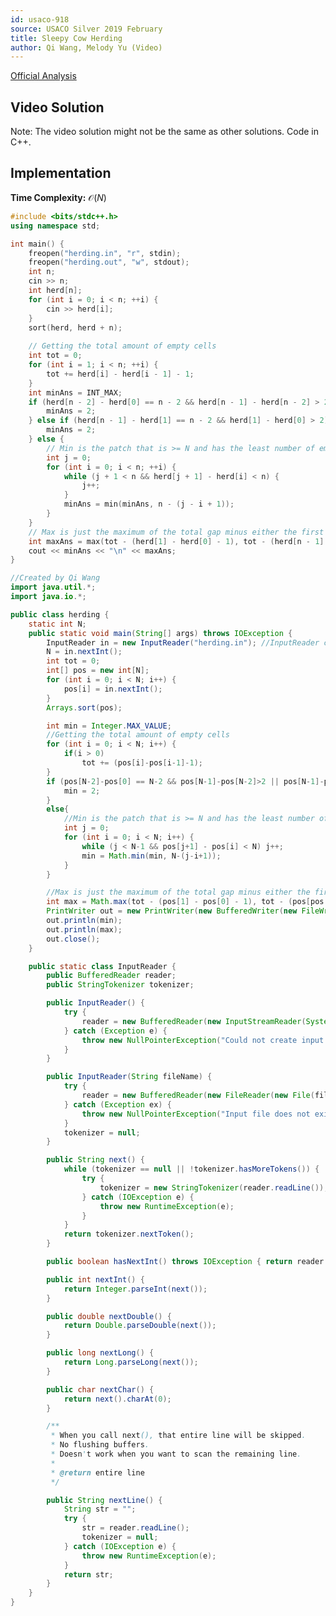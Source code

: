 ```yaml
---
id: usaco-918
source: USACO Silver 2019 February
title: Sleepy Cow Herding
author: Qi Wang, Melody Yu (Video)
---
```


[Official Analysis](http://www.usaco.org/current/data/sol_herding_silver_feb19.html)

## Video Solution

Note: The video solution might not be the same as other solutions. Code in C++.
<Youtube id="BvgV7f3pwcI" />

<LanguageSection>
<JavaSection>

## Implementation

**Time Complexity:** $\mathcal{O}(N)$

```cpp
#include <bits/stdc++.h>
using namespace std;

int main() {
	freopen("herding.in", "r", stdin);
	freopen("herding.out", "w", stdout);
	int n;
	cin >> n;
	int herd[n];
	for (int i = 0; i < n; ++i) {
		cin >> herd[i];
	}
	sort(herd, herd + n);
	
	// Getting the total amount of empty cells
	int tot = 0;
	for (int i = 1; i < n; ++i) {
		tot += herd[i] - herd[i - 1] - 1;
	}
	int minAns = INT_MAX;
	if (herd[n - 2] - herd[0] == n - 2 && herd[n - 1] - herd[n - 2] > 2) {
		minAns = 2;
	} else if (herd[n - 1] - herd[1] == n - 2 && herd[1] - herd[0] > 2) {
		minAns = 2;
	} else {
		// Min is the patch that is >= N and has the least number of empty positions
		int j = 0;
		for (int i = 0; i < n; ++i) {
			while (j + 1 < n && herd[j + 1] - herd[i] < n) {
				j++;
			}
			minAns = min(minAns, n - (j - i + 1));
		}
	}
	// Max is just the maximum of the total gap minus either the first or last gap
	int maxAns = max(tot - (herd[1] - herd[0] - 1), tot - (herd[n - 1] - herd[n - 2] - 1));
	cout << minAns << "\n" << maxAns;
}
```

```java
//Created by Qi Wang
import java.util.*;
import java.io.*;

public class herding {
	static int N;
	public static void main(String[] args) throws IOException {
		InputReader in = new InputReader("herding.in"); //InputReader class down below
		N = in.nextInt();
		int tot = 0;
		int[] pos = new int[N];
		for (int i = 0; i < N; i++) {
			pos[i] = in.nextInt();
		}
		Arrays.sort(pos);

		int min = Integer.MAX_VALUE;
		//Getting the total amount of empty cells
		for (int i = 0; i < N; i++) {
			if(i > 0)
				tot += (pos[i]-pos[i-1]-1);
		}
		if (pos[N-2]-pos[0] == N-2 && pos[N-1]-pos[N-2]>2 || pos[N-1]-pos[1] == N-2 && pos[1]-pos[0]>2) {
			min = 2;
		}
		else{
			//Min is the patch that is >= N and has the least number of empty positions
			int j = 0;
			for (int i = 0; i < N; i++) {
				while (j < N-1 && pos[j+1] - pos[i] < N) j++;
				min = Math.min(min, N-(j-i+1));
			}
		}

		//Max is just the maximum of the total gap minus either the first or last gap
		int max = Math.max(tot - (pos[1] - pos[0] - 1), tot - (pos[pos.length-1] - pos[pos.length-2] - 1));
		PrintWriter out = new PrintWriter(new BufferedWriter(new FileWriter("herding.out")));
		out.println(min);
		out.println(max);
		out.close();
	}

	public static class InputReader {
		public BufferedReader reader;
		public StringTokenizer tokenizer;

		public InputReader() {
			try {
				reader = new BufferedReader(new InputStreamReader(System.in), 32768);
			} catch (Exception e) {
				throw new NullPointerException("Could not create input stream");
			}
		}

		public InputReader(String fileName) {
			try {
				reader = new BufferedReader(new FileReader(new File(fileName)), 32768);
			} catch (Exception ex) {
				throw new NullPointerException("Input file does not exist! Put it in the project folder.");
			}
			tokenizer = null;
		}

		public String next() {
			while (tokenizer == null || !tokenizer.hasMoreTokens()) {
				try {
					tokenizer = new StringTokenizer(reader.readLine());
				} catch (IOException e) {
					throw new RuntimeException(e);
				}
			}
			return tokenizer.nextToken();
		}

		public boolean hasNextInt() throws IOException { return reader.ready(); }

		public int nextInt() {
			return Integer.parseInt(next());
		}

		public double nextDouble() {
			return Double.parseDouble(next());
		}

		public long nextLong() {
			return Long.parseLong(next());
		}

		public char nextChar() {
			return next().charAt(0);
		}

		/**
		 * When you call next(), that entire line will be skipped.
		 * No flushing buffers.
		 * Doesn't work when you want to scan the remaining line.
		 *
		 * @return entire line
		 */

		public String nextLine() {
			String str = "";
			try {
				str = reader.readLine();
				tokenizer = null;
			} catch (IOException e) {
				throw new RuntimeException(e);
			}
			return str;
		}
	}
}
```

</JavaSection>
</LanguageSection>
